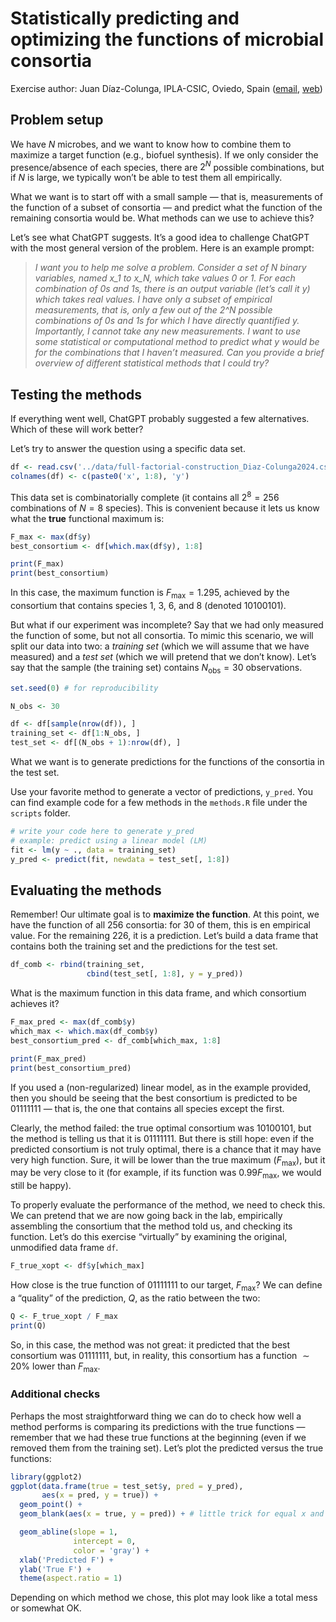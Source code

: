 # Statistically predicting and optimizing the functions of microbial consortia

Exercise author: Juan Díaz-Colunga, IPLA-CSIC, Oviedo, Spain ([email](mailto:juan.diaz@ipla.csic.es), [web](https://jdiazc9.github.io/))

## Problem setup

We have $N$ microbes, and we want to know how to combine them to maximize a target function (e.g., biofuel synthesis). If we only consider the presence/absence of each species, there are $2^N$ possible combinations, but if $N$ is large, we typically won't be able to test them all empirically.

What we want is to start off with a small sample --- that is, measurements of the function of a subset of consortia --- and predict what the function of the remaining consortia would be. What methods can we use to achieve this?

Let's see what ChatGPT suggests. It's a good idea to challenge ChatGPT with the most general version of the problem. Here is an example prompt:

> *I want you to help me solve a problem. Consider a set of N binary variables, named x_1 to x_N, which take values 0 or 1. For each combination of 0s and 1s, there is an output variable (let's call it y) which takes real values. I have only a subset of empirical measurements, that is, only a few out of the 2\^N possible combinations of 0s and 1s for which I have directly quantified y. Importantly, I cannot take any new measurements. I want to use some statistical or computational method to predict what y would be for the combinations that I haven't measured. Can you provide a brief overview of different statistical methods that I could try?*

## Testing the methods

If everything went well, ChatGPT probably suggested a few alternatives. Which of these will work better?

Let's try to answer the question using a specific data set.

```r
df <- read.csv('../data/full-factorial-construction_Diaz-Colunga2024.csv')
colnames(df) <- c(paste0('x', 1:8), 'y')
```

This data set is combinatorially complete (it contains all $2^8 = 256$ combinations of $N=8$ species). This is convenient because it lets us know what the **true** functional maximum is:

```r
F_max <- max(df$y)
best_consortium <- df[which.max(df$y), 1:8]

print(F_max)
print(best_consortium)
```

In this case, the maximum function is $F_\text{max} = 1.295$, achieved by the consortium that contains species 1, 3, 6, and 8 (denoted $10100101$).

But what if our experiment was incomplete? Say that we had only measured the function of some, but not all consortia. To mimic this scenario, we will split our data into two: a *training set* (which we will assume that we have measured) and a *test set* (which we will pretend that we don't know). Let's say that the sample (the training set) contains $N_\text{obs}= 30$ observations.

```r
set.seed(0) # for reproducibility

N_obs <- 30 

df <- df[sample(nrow(df)), ]
training_set <- df[1:N_obs, ]
test_set <- df[(N_obs + 1):nrow(df), ]
```

What we want is to generate predictions for the functions of the consortia in the test set.

Use your favorite method to generate a vector of predictions, `y_pred`. You can find example code for a few methods in the `methods.R` file under the `scripts` folder.

```r
# write your code here to generate y_pred
# example: predict using a linear model (LM)
fit <- lm(y ~ ., data = training_set)
y_pred <- predict(fit, newdata = test_set[, 1:8])
```

## Evaluating the methods

Remember! Our ultimate goal is to **maximize the function**. At this point, we have the function of all 256 consortia: for 30 of them, this is en empirical value. For the remaining 226, it is a prediction. Let's build a data frame that contains both the training set and the predictions for the test set.

```r
df_comb <- rbind(training_set,
                 cbind(test_set[, 1:8], y = y_pred))
```

What is the maximum function in this data frame, and which consortium achieves it?

```r
F_max_pred <- max(df_comb$y)
which_max <- which.max(df_comb$y)
best_consortium_pred <- df_comb[which_max, 1:8]

print(F_max_pred)
print(best_consortium_pred)
```

If you used a (non-regularized) linear model, as in the example provided, then you should be seeing that the best consortium is predicted to be $01111111$ --- that is, the one that contains all species except the first.

Clearly, the method failed: the true optimal consortium was $10100101$, but the method is telling us that it is $01111111$. But there is still hope: even if the predicted consortium is not truly optimal, there is a chance that it may have very high function. Sure, it will be lower than the true maximum ($F_\text{max}$), but it may be very close to it (for example, if its function was $0.99F_\text{max}$, we would still be happy).

To properly evaluate the performance of the method, we need to check this. We can pretend that we are now going back in the lab, empirically assembling the consortium that the method told us, and checking its function. Let's do this exercise "virtually" by examining the original, unmodified data frame `df`.

```r
F_true_xopt <- df$y[which_max]
```

How close is the true function of $01111111$ to our target, $F_\text{max}$? We can define a "quality" of the prediction, $Q$, as the ratio between the two:

```r
Q <- F_true_xopt / F_max
print(Q)
```

So, in this case, the method was not great: it predicted that the best consortium was $01111111$, but, in reality, this consortium has a function $\sim 20 \%$ lower than $F_\text{max}$.

### Additional checks

Perhaps the most straightforward thing we can do to check how well a method performs is comparing its predictions with the true functions --- remember that we had these true functions at the beginning (even if we removed them from the training set). Let's plot the predicted versus the true functions:

```r
library(ggplot2)
ggplot(data.frame(true = test_set$y, pred = y_pred),
       aes(x = pred, y = true)) +
  geom_point() +
  geom_blank(aes(x = true, y = pred)) + # little trick for equal x and y scales

  geom_abline(slope = 1,
              intercept = 0,
              color = 'gray') +
  xlab('Predicted F') +
  ylab('True F') +
  theme(aspect.ratio = 1)
```

Depending on which method we chose, this plot may look like a total mess or somewhat OK.
